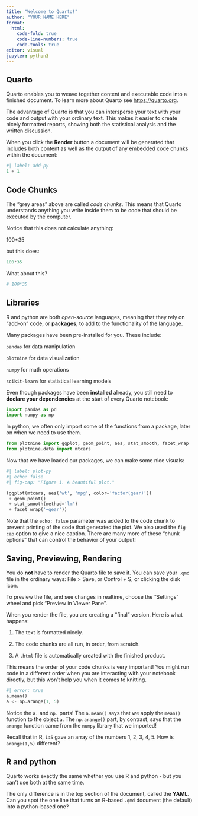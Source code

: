 ```yaml
---
title: "Welcome to Quarto!"
author: "YOUR NAME HERE"
format: 
  html:
    code-fold: true
    code-line-numbers: true
    code-tools: true
editor: visual
jupyter: python3
---
```


## Quarto

Quarto enables you to weave together content and executable code into a finished document. To learn more about Quarto see <https://quarto.org>.

The advantage of Quarto is that you can intersperse your text with your code and output with your ordinary text. This makes it easier to create nicely formatted reports, showing both the statistical analysis and the written discussion.

When you click the **Render** button a document will be generated that includes both content as well as the output of any embedded code chunks within the document:


```python
#| label: add-py
1 + 1
```

## Code Chunks

The "grey areas" above are called *code chunks*. This means that Quarto understands anything you write inside them to be code that should be executed by the computer.

Notice that this does not calculate anything:

100\*35

but this does:


```python
100*35
```

What about this?


```python
# 100*35
```

## Libraries

R and python are both *open-source* languages, meaning that they rely on "add-on" code, or **packages**, to add to the functionality of the language.

Many packages have been pre-installed for you. These include:


`pandas` for data manipulation

`plotnine` for data visualization

`numpy` for math operations

`scikit-learn` for statistical learning models


Even though packages have been **installed** already, you still need to **declare your dependencies** at the start of every Quarto notebook:


```python
import pandas as pd
import numpy as np
```

In python, we often only import some of the functions from a package, later on when we need to use them.


```python
from plotnine import ggplot, geom_point, aes, stat_smooth, facet_wrap
from plotnine.data import mtcars
```

Now that we have loaded our packages, we can make some nice visuals:


```python
#| label: plot-py
#| echo: false
#| fig-cap: "Figure 1. A beautiful plot."

(ggplot(mtcars, aes('wt', 'mpg', color='factor(gear)'))
 + geom_point()
 + stat_smooth(method='lm')
 + facet_wrap('~gear'))
```

Note that the `echo: false` parameter was added to the code chunk to prevent printing of the code that generated the plot. We also used the `fig-cap` option to give a nice caption. There are many more of these "chunk options" that can control the behavior of your output!

## Saving, Previewing, Rendering

You do **not** have to render the Quarto file to save it. You can save your `.qmd` file in the ordinary ways: File \> Save, or Control + S, or clicking the disk icon.

To preview the file, and see changes in realtime, choose the "Settings" wheel and pick "Preview in Viewer Pane".

When you render the file, you are creating a "final" version. Here is what happens:

1.  The text is formatted nicely.

2.  The code chunks are all run, in order, from scratch.

3.  A `.html` file is automatically created with the finished product.

This means the order of your code chunks is very important! You might run code in a different order when you are interacting with your notebook directly, but this won't help you when it comes to knitting.


```python
#| error: true
a.mean()
a <- np.arange(1, 5)
```

::: callout-tip
Notice the `a.` and `np.` parts! The `a.mean()` says that we apply the `mean()` function to the object `a`. The `np.arange()` part, by contrast, says that the `arange` function came from the `numpy` library that we imported!
:::

::: callout-caution
Recall that in R, `1:5` gave an array of the numbers 1, 2, 3, 4, 5. How is `arange(1,5)` different?
:::


## R and python

Quarto works exactly the same whether you use R and python - but you can't use both at the same time.

The only difference is in the top section of the document, called the **YAML**. Can you spot the one line that turns an R-based `.qmd` document (the default) into a python-based one?
